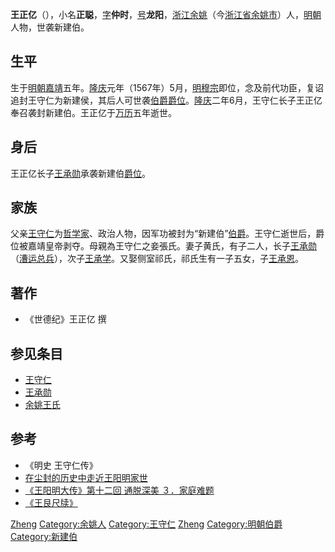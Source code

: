 '''王正亿'''（{{bd|1526年||1577年}}），小名'''正聪'''，[[表字|字]]'''仲时'''，[[号|号]]'''龙阳'''，[[浙江|浙江]][[余姚|余姚]]（今[[浙江省|浙江省]][[余姚市|余姚市]]）人，[[明朝|明朝]]人物，世袭新建伯。

== 生平 ==
生于[[明朝|明朝]][[嘉靖|嘉靖]]五年。[[隆庆_(明朝)|隆庆]]元年（1567年）5月，[[明穆宗|明穆宗]]即位，念及前代功臣，复诏追封王守仁为新建侯，其后人可世袭[[伯爵|伯爵]][[爵位|爵位]]。[[隆庆_(明朝)|隆庆]]二年6月，王守仁长子王正亿奉召袭封新建伯。王正亿于[[万历|万历]]五年逝世。

== 身后 ==
王正亿长子[[王承勋|王承勋]]承袭新建伯[[爵位|爵位]]。

== 家族 ==
父亲[[王守仁|王守仁]]为[[哲学家|哲学家]]、政治人物，因军功被封为“新建伯”[[伯爵|伯爵]]。王守仁逝世后，爵位被嘉靖皇帝剥夺。母親為王守仁之妾張氏。妻子黄氏，有子二人，长子[[王承勋|王承勋]]（[[漕运|漕运]][[总兵|总兵]]），次子[[王承学|王承学]]。又娶侧室祁氏，祁氏生有一子五女，子[[王承恩|王承恩]]。

==著作==
*《世德纪》王正亿 撰

==参见条目==
* [[王守仁|王守仁]]
* [[王承勋|王承勋]]
* [[余姚王氏|余姚王氏]]

==参考==
* 《明史 王守仁传》
* [http://www.yynews.com.cn/gb/node2/whty/userobject1ai40145.html 在尘封的历史中走近王阳明家世]{{dead link|date=2018年3月 |bot=InternetArchiveBot |fix-attempted=yes }}
* [https://web.archive.org/web/20090209003607/http://www.confucius2000.com/confucian/wangyangmingdzh/012ttsm3.htm 《王阳明大传》第十二回 通脱深美 ３．家庭难题]
* [https://web.archive.org/web/20080516235832/http://www.confucius2000.com/confucian/wgchidu.htm 《王艮尺牍》]

{{王阳明}}

{{Authority control}}
{{DEFAULTSORT:Wang王}}
[[Category:王姓|Zheng]]
[[Category:余姚人|Category:余姚人]]
[[Category:王守仁|Category:王守仁]]
[[Category:余姚王氏|Zheng]]
[[Category:明朝伯爵|Category:明朝伯爵]]
[[Category:新建伯|Category:新建伯]]